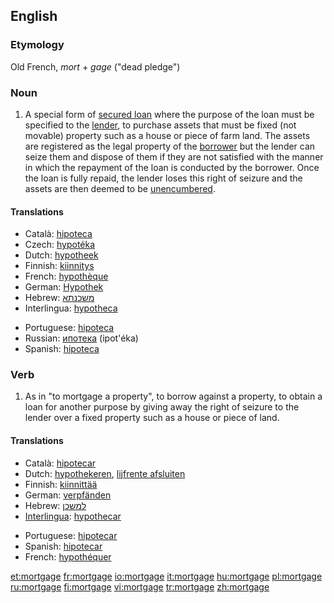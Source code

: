 {{wikipedia}}
==English==

===Etymology===
Old French, ''mort'' + ''gage'' ("dead pledge")

===Noun===
{{en-noun}}
# A special form of [[secured loan]] where the purpose of the loan must be specified to the [[lender]], to purchase assets that must be fixed (not movable) property such as a house or piece of farm land. The assets are registered as the legal property of the [[borrower]] but the lender can seize them and dispose of them if they are not satisfied with the manner in which the repayment of the loan is conducted by the borrower.  Once the loan is fully repaid, the lender loses this right of seizure and the assets are then deemed to be [[unencumbered]].

====Translations====
{{trans-top|special form of secured loan}}
*Català: [[hipoteca]] {{f}}
*Czech: [[hypotéka]] {{f}}
*Dutch: [[hypotheek]] {{m}}
*Finnish: [[kiinnitys]]
*French: [[hypothèque]] {{f}}
*German: [[Hypothek]] {{f}}
*Hebrew: [[משכנתא]] {{romanization of Hebrew|mashkánta}} {{f}}
*Interlingua: [[hypotheca]]
{{trans-mid}}
*Portuguese: [[hipoteca]] {{f}}
*Russian: [[ипотека]] (ipot'éka) {{f}}
*Spanish: [[hipoteca]] {{f}}
{{trans-bottom}}

===Verb===
{{en-verb|mortgag|ing}}

# As in "to mortgage a property", to borrow against a property, to obtain a loan for another purpose by giving away the right of seizure to the lender over a fixed property such as a house or piece of land.

====Translations====
{{trans-top|to borrow against a property}}
*Català: [[hipotecar]]
*Dutch: [[hypothekeren]], [[lijfrente afsluiten]]
*Finnish: [[kiinnittää]]
*German: [[verpfänden]]
*Hebrew: [[למשכן]] {{romanization of Hebrew|lemashkén}}
*[[Interlingua]]: [[hypothecar]]
{{trans-mid}}
*Portuguese: [[hipotecar]]
*Spanish: [[hipotecar]]
*French: [[hypothéquer]]
{{trans-bottom}}

[[et:mortgage]]
[[fr:mortgage]]
[[io:mortgage]]
[[it:mortgage]]
[[hu:mortgage]]
[[pl:mortgage]]
[[ru:mortgage]]
[[fi:mortgage]]
[[vi:mortgage]]
[[tr:mortgage]]
[[zh:mortgage]]